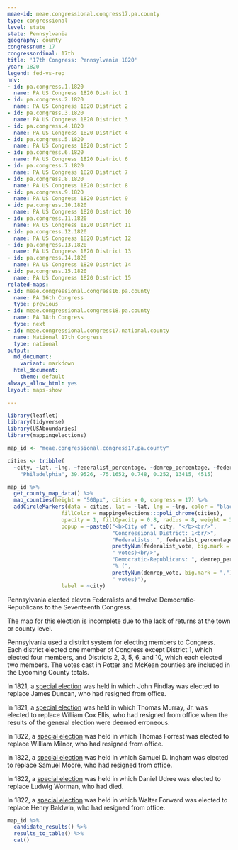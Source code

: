 ```yaml
---
meae-id: meae.congressional.congress17.pa.county
type: congressional
level: state
state: Pennsylvania
geography: county
congressnum: 17
congressordinal: 17th
title: '17th Congress: Pennsylvania 1820'
year: 1820
legend: fed-vs-rep
nnv:
- id: pa.congress.1.1820
  name: PA US Congress 1820 District 1
- id: pa.congress.2.1820
  name: PA US Congress 1820 District 2
- id: pa.congress.3.1820
  name: PA US Congress 1820 District 3
- id: pa.congress.4.1820
  name: PA US Congress 1820 District 4
- id: pa.congress.5.1820
  name: PA US Congress 1820 District 5
- id: pa.congress.6.1820
  name: PA US Congress 1820 District 6
- id: pa.congress.7.1820
  name: PA US Congress 1820 District 7
- id: pa.congress.8.1820
  name: PA US Congress 1820 District 8
- id: pa.congress.9.1820
  name: PA US Congress 1820 District 9
- id: pa.congress.10.1820
  name: PA US Congress 1820 District 10
- id: pa.congress.11.1820
  name: PA US Congress 1820 District 11
- id: pa.congress.12.1820
  name: PA US Congress 1820 District 12
- id: pa.congress.13.1820
  name: PA US Congress 1820 District 13
- id: pa.congress.14.1820
  name: PA US Congress 1820 District 14
- id: pa.congress.15.1820
  name: PA US Congress 1820 District 15
related-maps:
- id: meae.congressional.congress16.pa.county
  name: PA 16th Congress
  type: previous
- id: meae.congressional.congress18.pa.county
  name: PA 18th Congress
  type: next
- id: meae.congressional.congress17.national.county
  name: National 17th Congress
  type: national
output:
  md_document:
    variant: markdown
  html_document:
    theme: default
always_allow_html: yes
layout: maps-show

---
```


```r
library(leaflet)
library(tidyverse)
library(USAboundaries)
library(mappingelections)

map_id <- "meae.congressional.congress17.pa.county"

cities <- tribble(
  ~city, ~lat, ~lng, ~federalist_percentage, ~demrep_percentage, ~federalist_vote, ~demrep_vote,
    "Philadelphia", 39.9526, -75.1652, 0.748, 0.252, 13415, 4515)
```

<div class="map">

```r
map_id %>%
  get_county_map_data() %>%
  map_counties(height = "500px", cities = 0, congress = 17) %>% 
  addCircleMarkers(data = cities, lat = ~lat, lng = ~lng, color = "black",
                 fillColor = mappingelections:::poli_chrome(cities),
                 opacity = 1, fillOpacity = 0.8, radius = 8, weight = 3,
                 popup = ~paste0("<b>City of ", city, "</b><br/>",
                                 "Congressional District: 1<br/>",
                                 "Federalists: ", federalist_percentage * 100, "% (", 
                                 prettyNum(federalist_vote, big.mark = ","), 
                                 " votes)<br/>",
                                 "Democratic-Republicans: ", demrep_percentage * 100,
                                 "% (", 
                                 prettyNum(demrep_vote, big.mark = ","),
                                 " votes)"),
                 label = ~city) 
```

</div>

Pennsylvania elected eleven Federalists and twelve Democratic-Republicans to the Seventeenth Congress.

The map for this election is incomplete due to the lack of returns at the town or county level.

Pennsylvania used a district system for electing members to Congress. Each district elected one member of Congress except District 1, which elected four members, and Districts 2, 3, 5, 6, and 10, which each elected two members. The votes cast in Potter and McKean counties are included in the Lycoming County totals.

In 1821, a [special election](https://elections.lib.tufts.edu/catalog/tufts:pa.congress.5.1821) was held in which John Findlay was elected to replace James Duncan, who had resigned from office. 

In 1821, a [special election](https://elections.lib.tufts.edu/catalog/tufts:pa.congress.10.1821) was held in which Thomas Murray, Jr. was elected to replace William Cox Ellis, who had resigned from office when the results of the general election were deemed erroneous.

In 1822, a [special election](https://elections.lib.tufts.edu/catalog/tufts:pa.congress.1.vacancy.1822) was held in which Thomas Forrest was elected to replace William Milnor, who had resigned from office. 

In 1822, a [special election](https://elections.lib.tufts.edu/catalog/tufts:pa.congress.6.vacancy.1822) was held in which Samuel D. Ingham was elected to replace Samuel Moore, who had resigned from office. 

In 1822, a [special election](https://elections.lib.tufts.edu/catalog/tufts:pa.congress.7.vacancy.1822) was held in which Daniel Udree was elected to replace Ludwig Worman, who had died.

In 1822, a [special election](https://elections.lib.tufts.edu/catalog/tufts:pa.congress.14.vacancy.1822) was held in which Walter Forward was elected to replace Henry Baldwin, who had resigned from office. 

<div class="results-table">

```r
map_id %>%
  candidate_results() %>%
  results_to_table() %>%
  cat()
```

</div>
